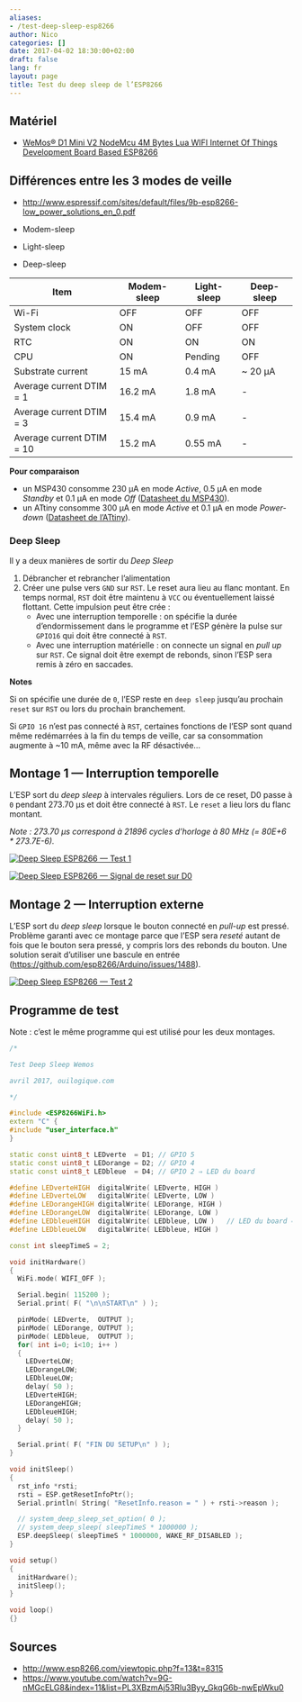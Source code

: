 ```yaml
---
aliases:
- /test-deep-sleep-esp8266
author: Nico
categories: []
date: 2017-04-02 18:30:00+02:00
draft: false
lang: fr
layout: page
title: Test du deep sleep de l’ESP8266
---
```


## Matériel

-   [WeMos® D1 Mini V2 NodeMcu 4M Bytes Lua WIFI Internet Of Things Development Board Based ESP8266][1]

[1]: http://www.banggood.com/WeMos-D1-Mini-V2-NodeMcu-4M-Bytes-Lua-WIFI-Internet-Of-Things-Development-Board-Based-ESP8266-p-1115398.html?p=0431091025639201412F

## Différences entre les 3 modes de veille

-   <http://www.espressif.com/sites/default/files/9b-esp8266-low_power_solutions_en_0.pdf>

-   Modem-sleep
-   Light-sleep
-   Deep-sleep

| Item                      | Modem-sleep | Light-sleep | Deep-sleep |
| ------------------------- | ----------- | ----------- | ---------- |
| Wi-Fi                     | OFF         | OFF         | OFF        |
| System clock              | ON          | OFF         | OFF        |
| RTC                       | ON          | ON          | ON         |
| CPU                       | ON          | Pending     | OFF        |
| Substrate current         | 15 mA       | 0.4 mA      | ~ 20 µA    |
| Average current DTIM = 1  | 16.2 mA     | 1.8 mA      | -          |
| Average current DTIM = 3  | 15.4 mA     | 0.9 mA      | -          |
| Average current DTIM = 10 | 15.2 mA     | 0.55 mA     | -          |

**Pour comparaison**

-   un MSP430 consomme 230 µA en mode _Active_, 0.5 µA en mode _Standby_ et 0.1 µA en mode _Off_ ([Datasheet du MSP430](http://www.ti.com/lit/ds/symlink/msp430g2453.pdf)).
-   un ATtiny consomme 300 µA en mode _Active_ et 0.1 µA en mode _Power-down_ ([Datasheet de l’ATtiny](https://ww1.microchip.com/downloads/en/devicedoc/atmel-2586-avr-8-bit-microcontroller-attiny25-attiny45-attiny85_datasheet.pdf)).

### Deep Sleep

Il y a deux manières de sortir du _Deep Sleep_

1. Débrancher et rebrancher l’alimentation
2. Créer une pulse vers `GND` sur `RST`. Le reset aura lieu au flanc montant. En temps normal, `RST` doit être maintenu à `VCC` ou éventuellement laissé flottant. Cette impulsion peut être crée :
    - Avec une interruption temporelle : on spécifie la durée d’endormissement dans le programme et l’ESP génère la pulse sur `GPIO16` qui doit être connecté à `RST`.
    - Avec une interruption matérielle : on connecte un signal en _pull up_ sur `RST`. Ce signal doit être exempt de rebonds, sinon l’ESP sera remis à zéro en saccades.

**Notes**

Si on spécifie une durée de `0`, l’ESP reste en `deep sleep` jusqu’au prochain `reset` sur `RST` ou lors du prochain branchement.

Si `GPIO 16` n’est pas connecté à `RST`, certaines fonctions de l’ESP sont quand même redémarrées à la fin du temps de veille, car sa consommation augmente à ~10 mA, même avec la RF désactivée...

## Montage 1 — Interruption temporelle

L’ESP sort du _deep sleep_ à intervales réguliers. Lors de ce reset, D0 passe à `0` pendant 273.70 µs et doit être connecté à `RST`. Le `reset` a lieu lors du flanc montant.

_Note : 273.70 µs correspond à 21896 cycles d’horloge à 80 MHz (= 80E+6 \* 273.7E-6)._

[![Deep Sleep ESP8266 — Test 1][img_1]][img_1]

[img_1]: ./images/2017-04-02-test-deep-sleep-esp8266-montage-1.jpg

[![Deep Sleep ESP8266 — Signal de reset sur D0][img_2]][img_2]

[img_2]: ./images/2017-04-02-test-deep-sleep-esp8266-signal-DO-reset.jpg

## Montage 2 — Interruption externe

L’ESP sort du _deep sleep_ lorsque le bouton connecté en _pull-up_ est pressé. Problème garanti avec ce montage parce que l’ESP sera _reseté_ autant de fois que le bouton sera pressé, y compris lors des rebonds du bouton. Une solution serait d’utiliser une bascule en entrée (<https://github.com/esp8266/Arduino/issues/1488>).

[![Deep Sleep ESP8266 — Test 2][img_3]][img_3]

[img_3]: ./images/2017-04-02-test-deep-sleep-esp8266-montage-2.jpg

## Programme de test

Note : c’est le même programme qui est utilisé pour les deux montages.

```c++
/*

Test Deep Sleep Wemos

avril 2017, ouilogique.com

*/

#include <ESP8266WiFi.h>
extern "C" {
#include "user_interface.h"
}

static const uint8_t LEDverte  = D1; // GPIO 5
static const uint8_t LEDorange = D2; // GPIO 4
static const uint8_t LEDbleue  = D4; // GPIO 2 ⇒ LED du board

#define LEDverteHIGH  digitalWrite( LEDverte, HIGH )
#define LEDverteLOW   digitalWrite( LEDverte, LOW )
#define LEDorangeHIGH digitalWrite( LEDorange, HIGH )
#define LEDorangeLOW  digitalWrite( LEDorange, LOW )
#define LEDbleueHIGH  digitalWrite( LEDbleue, LOW )   // LED du board ⇒ logique inversée
#define LEDbleueLOW   digitalWrite( LEDbleue, HIGH )

const int sleepTimeS = 2;

void initHardware()
{
  WiFi.mode( WIFI_OFF );

  Serial.begin( 115200 );
  Serial.print( F( "\n\nSTART\n" ) );

  pinMode( LEDverte,  OUTPUT );
  pinMode( LEDorange, OUTPUT );
  pinMode( LEDbleue,  OUTPUT );
  for( int i=0; i<10; i++ )
  {
    LEDverteLOW;
    LEDorangeLOW;
    LEDbleueLOW;
    delay( 50 );
    LEDverteHIGH;
    LEDorangeHIGH;
    LEDbleueHIGH;
    delay( 50 );
  }

  Serial.print( F( "FIN DU SETUP\n" ) );
}

void initSleep()
{
  rst_info *rsti;
  rsti = ESP.getResetInfoPtr();
  Serial.println( String( "ResetInfo.reason = " ) + rsti->reason );

  // system_deep_sleep_set_option( 0 );
  // system_deep_sleep( sleepTimeS * 1000000 );
  ESP.deepSleep( sleepTimeS * 1000000, WAKE_RF_DISABLED );
}

void setup()
{
  initHardware();
  initSleep();
}

void loop()
{}
```

## Sources

-   <http://www.esp8266.com/viewtopic.php?f=13&t=8315>
-   <https://www.youtube.com/watch?v=9G-nMGcELG8&index=11&list=PL3XBzmAj53Rlu3Byy_GkqG6b-nwEpWku0>

<script src="/js/prev_next_links.js"></script>
<script src="/js/prev_next_buttons.js"></script>

    